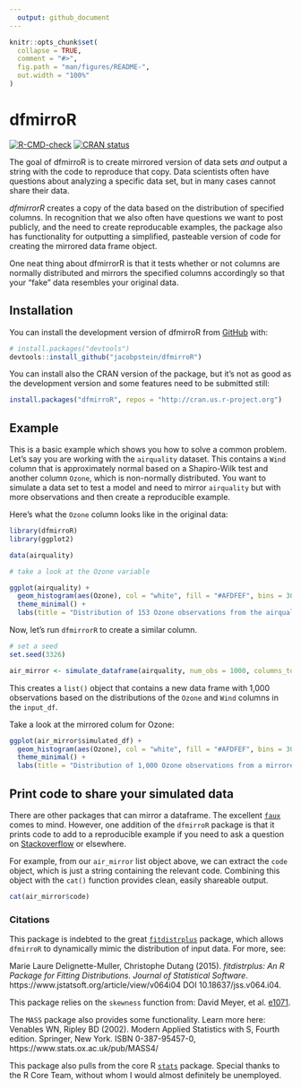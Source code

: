 ```yaml
---
  output: github_document
---
```

  
<!-- README.md is generated from README.Rmd. Please edit that file -->
  
```r
knitr::opts_chunk$set(
  collapse = TRUE,
  comment = "#>",
  fig.path = "man/figures/README-",
  out.width = "100%"
)
```

# dfmirroR 

<!-- badges: start -->
[![R-CMD-check](https://github.com/jacobpstein/dfmirroR/actions/workflows/R-CMD-check.yaml/badge.svg)](https://github.com/jacobpstein/dfmirroR/actions/workflows/R-CMD-check.yaml)
[![CRAN status](https://www.r-pkg.org/badges/version/dfmirroR)](https://CRAN.R-project.org/package=dfmirroR)
<!-- badges: end -->
  
The goal of dfmirroR is to create mirrored version of data sets *and* output a string with the code to reproduce that copy. Data scientists often have questions about analyzing a specific data set, but in many cases cannot share their data. 

*dfmirrorR* creates a copy of the data based on the distribution of specified columns. In recognition that we also often have questions we want to post publicly, and the need to create reproducable examples, the package also has functionality for outputting a simplified, pasteable version of code for creating the mirrored data frame object. 

One neat thing about dfmirrorR is that it tests whether or not columns are normally distributed and mirrors the specified columns accordingly so that your "fake" data resembles your original data.

## Installation 

You can install the development version of dfmirroR from [GitHub](https://github.com/) with:
  
```r
# install.packages("devtools")
devtools::install_github("jacobpstein/dfmirroR")
```


You can install also the CRAN version of the package, but it's not as good as the development version and some features need to be submitted still:

```r
install.packages("dfmirroR", repos = "http://cran.us.r-project.org")
```

## Example

This is a basic example which shows you how to solve a common problem. Let's say you are working with the `airquality` dataset. This contains a `Wind` column that is approximately normal based on a Shapiro-Wilk test and another column `Ozone`, which is non-normally distributed. You want to simulate a data set to test a model and need to mirror `airquality` but with more observations and then create a reproducible example.

Here's what the `Ozone` column looks like in the original data:
```r
library(dfmirroR)
library(ggplot2)

data(airquality)

# take a look at the Ozone variable

ggplot(airquality) +
  geom_histogram(aes(Ozone), col = "white", fill = "#AFDFEF", bins = 30) +
  theme_minimal() +
  labs(title = "Distribution of 153 Ozone observations from the airquality dataset")


```

Now, let's run `dfmirrorR` to create a similar column.

```r

# set a seed
set.seed(3326)

air_mirror <- simulate_dataframe(airquality, num_obs = 1000, columns_to_simulate = c("Ozone", "Wind"))
```

This creates a `list()` object that contains a new data frame with 1,000 observations based on the distributions of the `Ozone` and `Wind` columns in the `input_df`.  

Take a look at the mirrored colum for Ozone:
```r

ggplot(air_mirror$simulated_df) +
  geom_histogram(aes(Ozone), col = "white", fill = "#AFDFEF", bins = 30) +
  theme_minimal() +
  labs(title = "Distribution of 1,000 Ozone observations from a mirrored dataset")

```

## Print code to share your simulated data

There are other packages that can mirror a dataframe. The excellent [`faux`](https://debruine.github.io/faux/) comes to mind. However, one addition of the `dfmirroR` package is that it prints code to add to a reproducible example if you need to ask a question on [Stackoverflow](https://stackoverflow.com) or elsewhere. 

For example, from our `air_mirror` list object above, we can extract the `code` object, which is just a string containing the relevant code. Combining this object with the `cat()` function provides clean, easily shareable output.

```r

cat(air_mirror$code)

```

### Citations
This package is indebted to the great [`fitdistrplus`](https://CRAN.R-project.org/package=fitdistrplus) package, which allows `dfmirroR` to dynamically mimic the distribution of input data. For more, see: 

Marie Laure Delignette-Muller, Christophe Dutang (2015). *fitdistrplus: An R Package for Fitting Distributions. Journal of Statistical Software*. https://www.jstatsoft.org/article/view/v064i04 DOI 10.18637/jss.v064.i04.

This package relies on the `skewness` function from:
David Meyer, et al. [e1071](https://CRAN.R-project.org/package=e1071).

The `MASS` package also provides some functionality. Learn more here:
Venables WN, Ripley BD (2002). Modern Applied Statistics with S, Fourth edition. Springer, New York. ISBN 0-387-95457-0, https://www.stats.ox.ac.uk/pub/MASS4/

This package also pulls from the core R [`stats`](https://stat.ethz.ch/R-manual/R-devel/library/stats/html/00Index.html) package. Special thanks to the R Core Team, without whom I would almost definitely be unemployed. 
